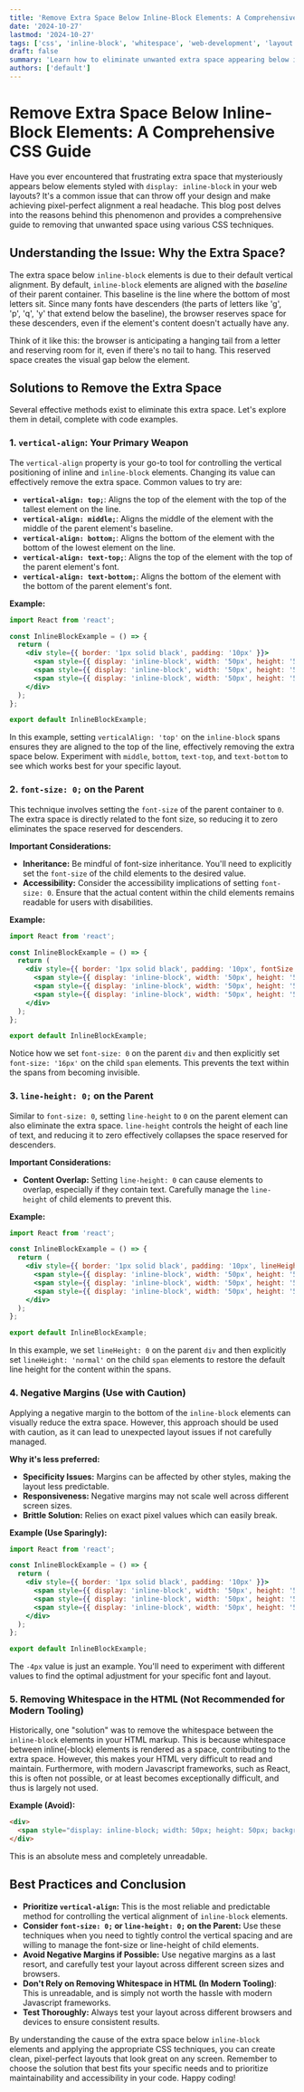 ```yaml
---
title: 'Remove Extra Space Below Inline-Block Elements: A Comprehensive CSS Guide'
date: '2024-10-27'
lastmod: '2024-10-27'
tags: ['css', 'inline-block', 'whitespace', 'web-development', 'layout']
draft: false
summary: 'Learn how to eliminate unwanted extra space appearing below inline-block elements in CSS. This comprehensive guide covers various techniques, including vertical-align, font-size, line-height, and negative margins, with practical code examples.'
authors: ['default']
---
```


# Remove Extra Space Below Inline-Block Elements: A Comprehensive CSS Guide

Have you ever encountered that frustrating extra space that mysteriously appears below elements styled with `display: inline-block` in your web layouts?  It's a common issue that can throw off your design and make achieving pixel-perfect alignment a real headache. This blog post delves into the reasons behind this phenomenon and provides a comprehensive guide to removing that unwanted space using various CSS techniques.

## Understanding the Issue: Why the Extra Space?

The extra space below `inline-block` elements is due to their default vertical alignment.  By default, `inline-block` elements are aligned with the *baseline* of their parent container. This baseline is the line where the bottom of most letters sit. Since many fonts have descenders (the parts of letters like 'g', 'p', 'q', 'y' that extend below the baseline), the browser reserves space for these descenders, even if the element's content doesn't actually have any.

Think of it like this: the browser is anticipating a hanging tail from a letter and reserving room for it, even if there's no tail to hang. This reserved space creates the visual gap below the element.

## Solutions to Remove the Extra Space

Several effective methods exist to eliminate this extra space. Let's explore them in detail, complete with code examples.

### 1. `vertical-align`: Your Primary Weapon

The `vertical-align` property is your go-to tool for controlling the vertical positioning of inline and `inline-block` elements. Changing its value can effectively remove the extra space. Common values to try are:

*   **`vertical-align: top;`**:  Aligns the top of the element with the top of the tallest element on the line.
*   **`vertical-align: middle;`**: Aligns the middle of the element with the middle of the parent element's baseline.
*   **`vertical-align: bottom;`**:  Aligns the bottom of the element with the bottom of the lowest element on the line.
*   **`vertical-align: text-top;`**: Aligns the top of the element with the top of the parent element's font.
*   **`vertical-align: text-bottom;`**: Aligns the bottom of the element with the bottom of the parent element's font.

**Example:**

```jsx
import React from 'react';

const InlineBlockExample = () => {
  return (
    <div style={{ border: '1px solid black', padding: '10px' }}>
      <span style={{ display: 'inline-block', width: '50px', height: '50px', backgroundColor: 'lightblue', verticalAlign: 'top' }}></span>
      <span style={{ display: 'inline-block', width: '50px', height: '50px', backgroundColor: 'lightgreen', verticalAlign: 'top' }}></span>
      <span style={{ display: 'inline-block', width: '50px', height: '50px', backgroundColor: 'lightcoral', verticalAlign: 'top' }}></span>
    </div>
  );
};

export default InlineBlockExample;
```

In this example, setting `verticalAlign: 'top'` on the `inline-block` spans ensures they are aligned to the top of the line, effectively removing the extra space below. Experiment with `middle`, `bottom`, `text-top`, and `text-bottom` to see which works best for your specific layout.

### 2. `font-size: 0;` on the Parent

This technique involves setting the `font-size` of the parent container to `0`.  The extra space is directly related to the font size, so reducing it to zero eliminates the space reserved for descenders.

**Important Considerations:**

*   **Inheritance:** Be mindful of font-size inheritance.  You'll need to explicitly set the `font-size` of the child elements to the desired value.
*   **Accessibility:**  Consider the accessibility implications of setting `font-size: 0`.  Ensure that the actual content within the child elements remains readable for users with disabilities.

**Example:**

```jsx
import React from 'react';

const InlineBlockExample = () => {
  return (
    <div style={{ border: '1px solid black', padding: '10px', fontSize: 0 }}>
      <span style={{ display: 'inline-block', width: '50px', height: '50px', backgroundColor: 'lightblue', fontSize: '16px' }}></span>
      <span style={{ display: 'inline-block', width: '50px', height: '50px', backgroundColor: 'lightgreen', fontSize: '16px' }}></span>
      <span style={{ display: 'inline-block', width: '50px', height: '50px', backgroundColor: 'lightcoral', fontSize: '16px' }}></span>
    </div>
  );
};

export default InlineBlockExample;
```

Notice how we set `font-size: 0` on the parent `div` and then explicitly set `font-size: '16px'` on the child `span` elements.  This prevents the text within the spans from becoming invisible.

### 3. `line-height: 0;` on the Parent

Similar to `font-size: 0`, setting `line-height` to `0` on the parent element can also eliminate the extra space.  `line-height` controls the height of each line of text, and reducing it to zero effectively collapses the space reserved for descenders.

**Important Considerations:**

*   **Content Overlap:**  Setting `line-height: 0` can cause elements to overlap, especially if they contain text.  Carefully manage the `line-height` of child elements to prevent this.

**Example:**

```jsx
import React from 'react';

const InlineBlockExample = () => {
  return (
    <div style={{ border: '1px solid black', padding: '10px', lineHeight: 0 }}>
      <span style={{ display: 'inline-block', width: '50px', height: '50px', backgroundColor: 'lightblue', lineHeight: 'normal' }}></span>
      <span style={{ display: 'inline-block', width: '50px', height: '50px', backgroundColor: 'lightgreen', lineHeight: 'normal' }}></span>
      <span style={{ display: 'inline-block', width: '50px', height: '50px', backgroundColor: 'lightcoral', lineHeight: 'normal' }}></span>
    </div>
  );
};

export default InlineBlockExample;
```

In this example, we set `lineHeight: 0` on the parent `div` and then explicitly set `lineHeight: 'normal'` on the child `span` elements to restore the default line height for the content within the spans.

### 4. Negative Margins (Use with Caution)

Applying a negative margin to the bottom of the `inline-block` elements can visually reduce the extra space. However, this approach should be used with caution, as it can lead to unexpected layout issues if not carefully managed.

**Why it's less preferred:**

*   **Specificity Issues:**  Margins can be affected by other styles, making the layout less predictable.
*   **Responsiveness:**  Negative margins may not scale well across different screen sizes.
*   **Brittle Solution:** Relies on exact pixel values which can easily break.

**Example (Use Sparingly):**

```jsx
import React from 'react';

const InlineBlockExample = () => {
  return (
    <div style={{ border: '1px solid black', padding: '10px' }}>
      <span style={{ display: 'inline-block', width: '50px', height: '50px', backgroundColor: 'lightblue', marginBottom: '-4px' }}></span>
      <span style={{ display: 'inline-block', width: '50px', height: '50px', backgroundColor: 'lightgreen', marginBottom: '-4px' }}></span>
      <span style={{ display: 'inline-block', width: '50px', height: '50px', backgroundColor: 'lightcoral', marginBottom: '-4px' }}></span>
    </div>
  );
};

export default InlineBlockExample;
```

The `-4px` value is just an example. You'll need to experiment with different values to find the optimal adjustment for your specific font and layout.

### 5.  Removing Whitespace in the HTML (Not Recommended for Modern Tooling)

Historically, one "solution" was to remove the whitespace between the `inline-block` elements in your HTML markup. This is because whitespace between inline(-block) elements is rendered as a space, contributing to the extra space. However, this makes your HTML very difficult to read and maintain. Furthermore, with modern Javascript frameworks, such as React, this is often not possible, or at least becomes exceptionally difficult, and thus is largely not used.

**Example (Avoid):**

```html
<div>
  <span style="display: inline-block; width: 50px; height: 50px; background-color: lightblue;"></span><span style="display: inline-block; width: 50px; height: 50px; background-color: lightgreen;"></span><span style="display: inline-block; width: 50px; height: 50px; background-color: lightcoral;"></span>
</div>
```

This is an absolute mess and completely unreadable.

## Best Practices and Conclusion

*   **Prioritize `vertical-align`:**  This is the most reliable and predictable method for controlling the vertical alignment of `inline-block` elements.
*   **Consider `font-size: 0;` or `line-height: 0;` on the Parent:**  Use these techniques when you need to tightly control the vertical spacing and are willing to manage the font-size or line-height of child elements.
*   **Avoid Negative Margins if Possible:**  Use negative margins as a last resort, and carefully test your layout across different screen sizes and browsers.
*   **Don't Rely on Removing Whitespace in HTML (In Modern Tooling)**: This is unreadable, and is simply not worth the hassle with modern Javascript frameworks.
*   **Test Thoroughly:** Always test your layout across different browsers and devices to ensure consistent results.

By understanding the cause of the extra space below `inline-block` elements and applying the appropriate CSS techniques, you can create clean, pixel-perfect layouts that look great on any screen. Remember to choose the solution that best fits your specific needs and to prioritize maintainability and accessibility in your code.  Happy coding!